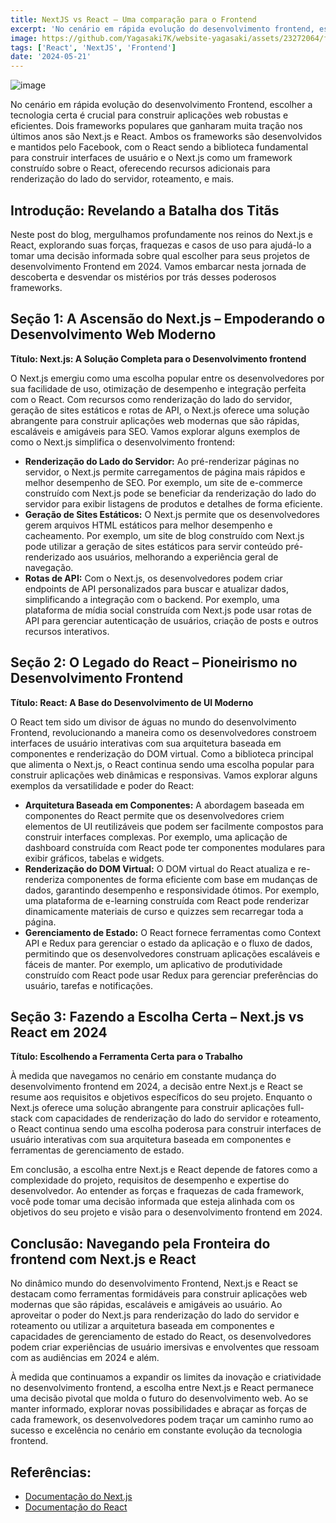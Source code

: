 ```yaml
---
title: NextJS vs React – Uma comparação para o Frontend
excerpt: 'No cenário em rápida evolução do desenvolvimento frontend, escolher a tecnologia certa é crucial para construir aplicações'
image: https://github.com/Yagasaki7K/website-yagasaki/assets/23272064/f31cb781-4722-4597-91e7-da8db6bf9f40
tags: ['React', 'NextJS', 'Frontend']
date: '2024-05-21'
---
```


![image](https://github.com/Yagasaki7K/website-yagasaki/assets/23272064/f31cb781-4722-4597-91e7-da8db6bf9f40)

No cenário em rápida evolução do desenvolvimento Frontend, escolher a tecnologia certa é crucial para construir
aplicações web robustas e eficientes. Dois frameworks populares que ganharam muita tração nos últimos anos são Next.js e
React. Ambos os frameworks são desenvolvidos e mantidos pelo Facebook, com o React sendo a biblioteca fundamental para
construir interfaces de usuário e o Next.js como um framework construído sobre o React, oferecendo recursos adicionais
para renderização do lado do servidor, roteamento, e mais.

## Introdução: Revelando a Batalha dos Titãs

Neste post do blog, mergulhamos profundamente nos reinos do Next.js e React, explorando suas forças, fraquezas e casos
de uso para ajudá-lo a tomar uma decisão informada sobre qual escolher para seus projetos de desenvolvimento Frontend em
2024. Vamos embarcar nesta jornada de descoberta e desvendar os mistérios por trás desses poderosos frameworks.

## Seção 1: A Ascensão do Next.js – Empoderando o Desenvolvimento Web Moderno

**Título: Next.js: A Solução Completa para o Desenvolvimento frontend**

O Next.js emergiu como uma escolha popular entre os desenvolvedores por sua facilidade de uso, otimização de desempenho
e integração perfeita com o React. Com recursos como renderização do lado do servidor, geração de sites estáticos e
rotas de API, o Next.js oferece uma solução abrangente para construir aplicações web modernas que são rápidas,
escaláveis e amigáveis para SEO. Vamos explorar alguns exemplos de como o Next.js simplifica o desenvolvimento frontend:

- **Renderização do Lado do Servidor:** Ao pré-renderizar páginas no servidor, o Next.js permite carregamentos de página
  mais rápidos e melhor desempenho de SEO. Por exemplo, um site de e-commerce construído com Next.js pode se beneficiar
  da renderização do lado do servidor para exibir listagens de produtos e detalhes de forma eficiente.
- **Geração de Sites Estáticos:** O Next.js permite que os desenvolvedores gerem arquivos HTML estáticos para melhor
  desempenho e cacheamento. Por exemplo, um site de blog construído com Next.js pode utilizar a geração de sites
  estáticos para servir conteúdo pré-renderizado aos usuários, melhorando a experiência geral de navegação.
- **Rotas de API:** Com o Next.js, os desenvolvedores podem criar endpoints de API personalizados para buscar e
  atualizar dados, simplificando a integração com o backend. Por exemplo, uma plataforma de mídia social construída com
  Next.js pode usar rotas de API para gerenciar autenticação de usuários, criação de posts e outros recursos
  interativos.

## Seção 2: O Legado do React – Pioneirismo no Desenvolvimento Frontend

**Título: React: A Base do Desenvolvimento de UI Moderno**

O React tem sido um divisor de águas no mundo do desenvolvimento Frontend, revolucionando a maneira como os
desenvolvedores constroem interfaces de usuário interativas com sua arquitetura baseada em componentes e renderização do
DOM virtual. Como a biblioteca principal que alimenta o Next.js, o React continua sendo uma escolha popular para
construir aplicações web dinâmicas e responsivas. Vamos explorar alguns exemplos da versatilidade e poder do React:

- **Arquitetura Baseada em Componentes:** A abordagem baseada em componentes do React permite que os desenvolvedores
  criem elementos de UI reutilizáveis que podem ser facilmente compostos para construir interfaces complexas. Por
  exemplo, uma aplicação de dashboard construída com React pode ter componentes modulares para exibir gráficos, tabelas
  e widgets.
- **Renderização do DOM Virtual:** O DOM virtual do React atualiza e re-renderiza componentes de forma eficiente com
  base em mudanças de dados, garantindo desempenho e responsividade ótimos. Por exemplo, uma plataforma de e-learning
  construída com React pode renderizar dinamicamente materiais de curso e quizzes sem recarregar toda a página.
- **Gerenciamento de Estado:** O React fornece ferramentas como Context API e Redux para gerenciar o estado da aplicação
  e o fluxo de dados, permitindo que os desenvolvedores construam aplicações escaláveis e fáceis de manter. Por exemplo,
  um aplicativo de produtividade construído com React pode usar Redux para gerenciar preferências do usuário, tarefas e
  notificações.

## Seção 3: Fazendo a Escolha Certa – Next.js vs React em 2024

**Título: Escolhendo a Ferramenta Certa para o Trabalho**

À medida que navegamos no cenário em constante mudança do desenvolvimento frontend em 2024, a decisão entre Next.js e
React se resume aos requisitos e objetivos específicos do seu projeto. Enquanto o Next.js oferece uma solução abrangente
para construir aplicações full-stack com capacidades de renderização do lado do servidor e roteamento, o React continua
sendo uma escolha poderosa para construir interfaces de usuário interativas com sua arquitetura baseada em componentes e
ferramentas de gerenciamento de estado.

Em conclusão, a escolha entre Next.js e React depende de fatores como a complexidade do projeto, requisitos de
desempenho e expertise do desenvolvedor. Ao entender as forças e fraquezas de cada framework, você pode tomar uma
decisão informada que esteja alinhada com os objetivos do seu projeto e visão para o desenvolvimento frontend em 2024.

## Conclusão: Navegando pela Fronteira do frontend com Next.js e React

No dinâmico mundo do desenvolvimento Frontend, Next.js e React se destacam como ferramentas formidáveis para construir
aplicações web modernas que são rápidas, escaláveis e amigáveis ao usuário. Ao aproveitar o poder do Next.js para
renderização do lado do servidor e roteamento ou utilizar a arquitetura baseada em componentes e capacidades de
gerenciamento de estado do React, os desenvolvedores podem criar experiências de usuário imersivas e envolventes que
ressoam com as audiências em 2024 e além.

À medida que continuamos a expandir os limites da inovação e criatividade no desenvolvimento frontend, a escolha entre
Next.js e React permanece uma decisão pivotal que molda o futuro do desenvolvimento web. Ao se manter informado,
explorar novas possibilidades e abraçar as forças de cada framework, os desenvolvedores podem traçar um caminho rumo ao
sucesso e excelência no cenário em constante evolução da tecnologia frontend.

## Referências:
- [Documentação do Next.js](https://nextjs.org/docs)
- [Documentação do React](https://reactjs.org/docs)